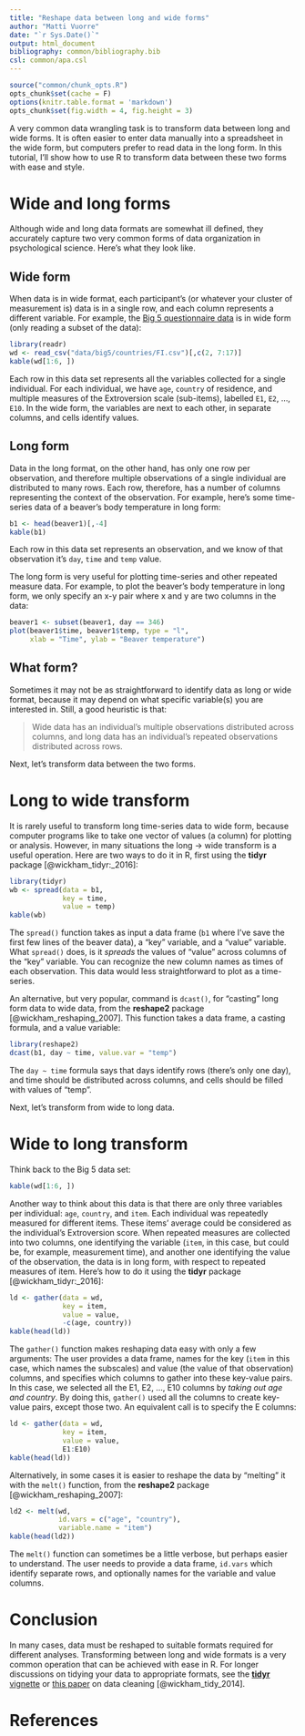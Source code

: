 ```yaml
---
title: "Reshape data between long and wide forms"
author: "Matti Vuorre"
date: "`r Sys.Date()`"
output: html_document
bibliography: common/bibliography.bib
csl: common/apa.csl
---
```


```r
source("common/chunk_opts.R")
opts_chunk$set(cache = F)
options(knitr.table.format = 'markdown')
opts_chunk$set(fig.width = 4, fig.height = 3)
```

A very common data wrangling task is to transform data between long and wide forms. It is often easier to enter data manually into a spreadsheet in the wide form, but computers prefer to read data in the long form. In this tutorial, I'll show how to use R to transform data between these two forms with ease and style.

# Wide and long forms

Although wide and long data formats are somewhat ill defined, they accurately capture two very common forms of data organization in psychological science. Here's what they look like.

## Wide form

When data is in wide format, each participant's (or whatever your cluster of measurement is) data is in a single row, and each column represents a different variable. For example, the [Big 5 questionnaire data](questionnaire.html) is in wide form (only reading a subset of the data):

```r
library(readr)
wd <- read_csv("data/big5/countries/FI.csv")[,c(2, 7:17)]
kable(wd[1:6, ])
```

Each row in this data set represents all the variables collected for a single individual. For each individual, we have `age`, `country` of residence, and multiple measures of the Extroversion scale (sub-items), labelled `E1`, `E2`, ..., `E10`. In the wide form, the variables are next to each other, in separate columns, and cells identify values. 

## Long form

Data in the long format, on the other hand, has only one row per observation, and therefore multiple observations of a single individual are distributed to many rows. Each row, therefore, has a number of columns representing the context of the observation. For example, here's some time-series data of a beaver's body temperature in long form:

```r
b1 <- head(beaver1)[,-4]
kable(b1)
```

Each row in this data set represents an observation, and we know of that observation it's `day`, `time` and `temp` value.

The long form is very useful for plotting time-series and other repeated measure data. For example, to plot the beaver's body temperature in long form, we only specify an x-y pair where x and y are two columns in the data:

```r
beaver1 <- subset(beaver1, day == 346)
plot(beaver1$time, beaver1$temp, type = "l", 
     xlab = "Time", ylab = "Beaver temperature")
```

## What form?

Sometimes it may not be as straightforward to identify data as long or wide format, because it may depend on what specific variable(s) you are interested in. Still, a good heuristic is that:

>Wide data has an individual's multiple observations distributed across columns, and long data has an individual's repeated observations distributed across rows.

Next, let's transform data between the two forms.

# Long to wide transform

It is rarely useful to transform long time-series data to wide form, because computer programs like to take one vector of values (a column) for plotting or analysis. However, in many situations the long -> wide transform is a useful operation. Here are two ways to do it in R, first using the __tidyr__ package [@wickham_tidyr:_2016]:

```r
library(tidyr)
wb <- spread(data = b1, 
             key = time,
             value = temp)
kable(wb)
```

The `spread()` function takes as input a data frame (`b1` where I've save the first few lines of the beaver data), a "key" variable, and a "value" variable. What `spread()` does, is it _spreads_ the values of "value" across columns of the "key" variable. You can recognize the new column names as times of each observation. This data would less straightforward to plot as a time-series.

An alternative, but very popular, command is `dcast()`, for "casting" long form data to wide data, from the __reshape2__ package [@wickham_reshaping_2007]. This function takes a data frame, a casting formula, and a value variable:

```r
library(reshape2)
dcast(b1, day ~ time, value.var = "temp")
```

The `day ~ time` formula says that days identify rows (there's only one day), and time should be distributed across columns, and cells should be filled with values of "temp".

Next, let's transform from wide to long data.

# Wide to long transform

Think back to the Big 5 data set:

```r
kable(wd[1:6, ])
```

Another way to think about this data is that there are only three variables per individual: `age`, `country`, and `item`. Each individual was repeatedly measured for different items. These items' average could be considered as the individual's Extroversion score. When repeated measures are collected into two columns, one identifying the variable (`item`, in this case, but could be, for example, measurement time), and another one identifying the value of the observation, the data is in long form, with respect to repeated measures of item. Here's how to do it using the __tidyr__ package [@wickham_tidyr:_2016]:

```r
ld <- gather(data = wd, 
             key = item, 
             value = value, 
             -c(age, country))
kable(head(ld))
```

The `gather()` function makes reshaping data easy with only a few arguments: The user provides a data frame, names for the key (`item` in this case, which names the subscales) and value (the value of that observation) columns, and specifies which columns to gather into these key-value pairs. In this case, we selected all the E1, E2, ..., E10 columns by _taking out age and country_. By doing this, `gather()` used all the columns to create key-value pairs, except those two. An equivalent call is to specify the E columns:

```r
ld <- gather(data = wd, 
             key = item, 
             value = value, 
             E1:E10)
kable(head(ld))
```

Alternatively, in some cases it is easier to reshape the data by "melting" it with the `melt()` function, from the __reshape2__ package [@wickham_reshaping_2007]:

```r
ld2 <- melt(wd, 
            id.vars = c("age", "country"),
            variable.name = "item")
kable(head(ld2))
```

The `melt()` function can sometimes be a little verbose, but perhaps easier to understand. The user needs to provide a data frame, `id.vars` which identify separate rows, and optionally names for the variable and value columns.

# Conclusion

In many cases, data must be reshaped to suitable formats required for different analyses. Transforming between long and wide formats is a very common operation that can be achieved with ease in R. For longer discussions on tidying your data to appropriate formats, see the [__tidyr__ vignette](https://cran.r-project.org/web/packages/tidyr/vignettes/tidy-data.html) or [this paper](http://vita.had.co.nz/papers/tidy-data.pdf) on data cleaning [@wickham_tidy_2014].


# References
